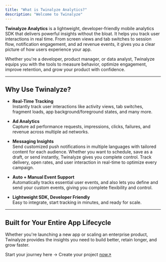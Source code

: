 ```yaml
---
title: "What is Twinalyze Analytics?"
description: "Welcome to Twinalyze"
---
```


**Twinalyze Analytics** is a lightweight, developer-friendly mobile analytics SDK that delivers powerful insights without the bloat. It helps you track user interactions in real time. From screen views and tab switches to session flow, notification engagement, and ad revenue events, it gives you a clear picture of how users experience your app.

Whether you're a developer, product manager, or data analyst, Twinalyze equips you with the tools to measure behavior, optimize engagement, improve retention, and grow your product with confidence.

---

## Why Use Twinalyze?

- **Real-Time Tracking**  
  Instantly track user interactions like activity views, tab switches, fragment loads, app background/foreground states, and many more.

- **Ad Analytics**  
  Capture ad performance requests, impressions, clicks, failures, and revenue across multiple ad networks.

- **Messaging Insights**  
  Send customized push notifications in multiple languages with tailored content for each audience. Whether you want to schedule, save as a draft, or send instantly, Twinalyze gives you complete control. Track delivery, open rates, and user interaction in real-time to optimize every campaign.

- **Auto + Manual Event Support**  
  Automatically tracks essential user events, and also lets you define and send your custom events, giving you complete flexibility and control.

- **Lightweight SDK, Developer Friendly**  
  Easy to integrate, start tracking in minutes, and ready for scale.

---

## Built for Your Entire App Lifecycle

Whether you're launching a new app or scaling an enterprise product, Twinalyze provides the insights you need to build better, retain longer, and grow faster.

Start your journey here → Create your project [now↗](https://app.twinalyze.com/projects)
